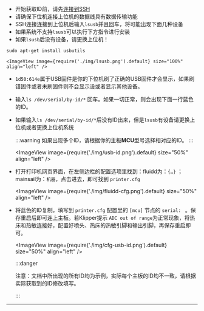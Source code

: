
* 开始获取ID前，请先[连接到SSH](/docs/DebugDoc/BasicTutorial/connect-ssh "点击即可跳转") 
* 请确保下位机连接上位机的数据线具有数据传输功能
* SSH连接连接到上位机后输入`lsusb`并且回车，将可能出现下面几种设备
* 如果系统不支持`lsusb`可以执行下方指令进行安装
* 如果`lsusb`后没有设备，请更换上位机！

```
sudo apt-get install usbutils
```

    <ImageView image={require('./img/lsusb.png').default} size="100%" align="left" />

* `1d50:614e`属于USB固件是你的下位机刷了正确的USB固件才会显示，如果刷错固件或者未刷固件则不会显示设或者显示其他设备。
* 输入`ls /dev/serial/by-id/*` 回车。如果一切正常，则会出现下面一行蓝色的ID。
* 如果输入`ls /dev/serial/by-id/*`后没有ID出来，但是`lsusb`有设备请更换上位机或者更换上位机系统

    :::warning
        如果出现多个ID，请根据你的主板**MCU**型号选择相对应的ID。
    :::

    <ImageView image={require('./img/usb-id.png').default} size="50%" align="left" />

* 打开打印机网页界面，在左侧边栏的配置选项里找到：fluidd为：`{…}` ；mainsail为：`机器`，点击进去，即可找到 `printer.cfg`

    <ImageView image={require('./img/fluidd-cfg.png').default} size="50%" align="left" />

* 将蓝色的ID复制，填写到 `printer.cfg` 配置里的 `[mcu]` 节点的 `serial: ` 。保存重启后即可连上主板。若Klipper提示 ``ADC out of range``为正常现象，将热床和热敏连接好，配置好喷头、热床的热敏引脚和输出引脚，再保存重启即可。

    <ImageView image={require('./img/cfg-usb-id.png').default} size="50%" align="left" />

    :::danger

    注意：文档中所出现的所有ID均为示例，实际每个主板的ID均不一致，请根据实际获取到的ID修改填写。

    :::

----

